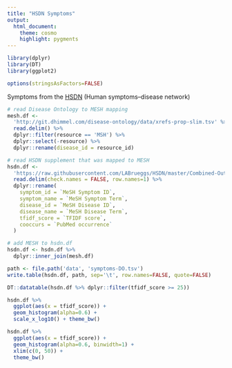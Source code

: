 ```yaml
---
title: "HSDN Symptoms"
output:
  html_document:
    theme: cosmo
    highlight: pygments
---
```


```r
library(dplyr)
library(DT)
library(ggplot2)

options(stringsAsFactors=FALSE)
```

Symptoms from the [HSDN](https://dx.doi.org/10.1038/ncomms5212) (Human symptoms--disease network)

```r
# read Disease Ontology to MESH mapping
mesh.df <- 
  'http://git.dhimmel.com/disease-ontology/data/xrefs-prop-slim.tsv' %>%
  read.delim() %>%
  dplyr::filter(resource == 'MSH') %>%
  dplyr::select(-resource) %>%
  dplyr::rename(disease_id = resource_id)

# read HSDN supplement that was mapped to MESH
hsdn.df <- 
  'https://raw.githubusercontent.com/LABrueggs/HSDN/master/Combined-Output.tsv' %>%
  read.delim(check.names = FALSE, row.names=1) %>%
  dplyr::rename(
    symptom_id = `MeSH Symptom ID`,
    symptom_name = `MeSH Symptom Term`,
    disease_id = `MeSH Disease ID`,
    disease_name = `MeSH Disease Term`,
    tfidf_score = `TFIDF score`,
    cooccurs = `PubMed occurrence`
  )

# add MESH to hsdn.df
hsdn.df <- hsdn.df %>%
  dplyr::inner_join(mesh.df)

path <- file.path('data', 'symptoms-DO.tsv')
write.table(hsdn.df, path, sep='\t', row.names=FALSE, quote=FALSE)

DT::datatable(hsdn.df %>% dplyr::filter(tfidf_score >= 25))
```

```r
hsdn.df %>%
  ggplot(aes(x = tfidf_score)) +
  geom_histogram(alpha=0.6) +
  scale_x_log10() + theme_bw()

hsdn.df %>%
  ggplot(aes(x = tfidf_score)) +
  geom_histogram(alpha=0.6, binwidth=1) +
  xlim(c(0, 50)) +
  theme_bw()
```